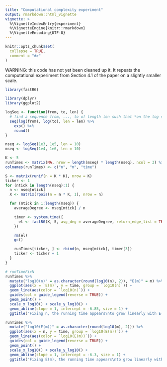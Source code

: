 ```yaml
---
title: "Computational complexity experiment"
output: rmarkdown::html_vignette
vignette: >
  %\VignetteIndexEntry{experiment}
  %\VignetteEngine{knitr::rmarkdown}
  %\VignetteEncoding{UTF-8}
---
```


```r
knitr::opts_chunk$set(
  collapse = TRUE,
  comment = "#>"
)
```

WARNING: this code has not yet been cleaned up it. It repeats the computational experiment from Section 4.1 of the paper on a slightly smaller scale.

```r
library(fastRG)

library(dplyr)
library(ggplot2)

logSeq <- function(from, to, len) {
  # find a sequence from, ..., to of length len such that *on the log scale* the points are equidistant.
  seq(log(from), log(to), len = len) %>%
    exp() %>%
    round()
}

nseq <- logSeq(1e3, 1e5, len = 10)
mseq <- logSeq(1e4, 1e6, len = 10)

K <- 5
runTimes <- matrix(NA, nrow = length(mseq) * length(nseq), ncol = 3) %>% as_tibble()
colnames(runTimes) <- c("n", "m", "time")

S <- matrix(runif(n = K * K), nrow = K)
ticker <- 1
for (ntick in length(nseq):1) {
  n <- nseq[ntick]
  X <- matrix(rpois(n = n * K, 1), nrow = n)

  for (mtick in 1:length(mseq)) {
    averageDegree <- mseq[mtick] / n

    timer <- system.time({
      el <- fastRG(X, S, avg_deg = averageDegree, return_edge_list = TRUE)
    })

    rm(el)
    gc()

    runTimes[ticker, ] <- rbind(n, mseq[mtick], timer[3])
    ticker <- ticker + 1
  }
}
```


```r
# runTimeFixN
runTimes %>%
  mutate("log10(n)" = as.character(round(log10(n), 2)), "E(m)" = m) %>%
  ggplot(aes(x = `E(m)`, y = time, group = `log10(n)`)) +
  geom_line(aes(color = `log10(n)`)) + 
  guides(col = guide_legend(reverse = TRUE)) +
  geom_point() +
  scale_x_log10() + scale_y_log10() +
  geom_abline(slope = 1, intercept = -6.85, size = 1) +
  ggtitle("Fixing n, the running time appears\nto grow linearly with E(m)")
```

```r
runTimes %>%
  mutate("log10(E(m))" = as.character(round(log10(m), 2))) %>%
  ggplot(aes(x = n, y = time, group = `log10(E(m))`)) +
  geom_line(aes(color = `log10(E(m))`)) +
  guides(col = guide_legend(reverse = TRUE)) +
  geom_point() +
  scale_x_log10() + scale_y_log10() +
  geom_abline(slope = 1, intercept = -6.3, size = 1) +
  ggtitle("Fixing E(m), the running time appears\nto grow linearly with n")
```
